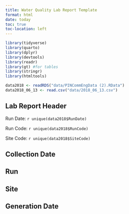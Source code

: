 ```yaml
---
title: Water Quality Lab Report Template
format: html
date: today
toc: true
toc-location: left
---
```


```r
library(tidyverse)
library(quarto)
library(dplyr)
library(devtools)
library(readr)
library(gt) #for tables
library(stringr)
library(htmltools)
```

```r
data2018 <- readRDS("data/PINCommEngData (2).RData")
data2018_06_13 <- read.csv("data/2018_06_13.csv")
```

## Lab Report Header {.smaller}

Run Date: `r unique(data2018$RunDate)`

Run Code: `r unique(data2018$RunCode)`

Site Code: `r unique(data2018$SiteCode)`

## Collection Date {.smaller}

## Run {.smaller}

## Site {.smaller}

## Generation Date {.smaller}

